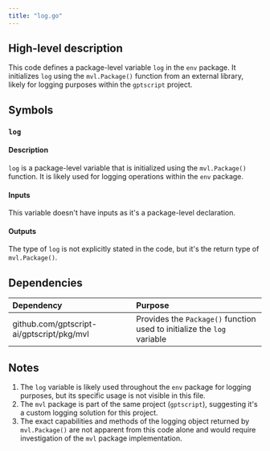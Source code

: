 ```yaml
---
title: "log.go"
---
```


## High-level description
This code defines a package-level variable `log` in the `env` package. It initializes `log` using the `mvl.Package()` function from an external library, likely for logging purposes within the `gptscript` project.

## Symbols

### `log`
#### Description
`log` is a package-level variable that is initialized using the `mvl.Package()` function. It is likely used for logging operations within the `env` package.

#### Inputs
This variable doesn't have inputs as it's a package-level declaration.

#### Outputs
The type of `log` is not explicitly stated in the code, but it's the return type of `mvl.Package()`.

## Dependencies
| Dependency | Purpose |
|:-----------|:--------|
| github.com/gptscript-ai/gptscript/pkg/mvl | Provides the `Package()` function used to initialize the `log` variable |

## Notes
1. The `log` variable is likely used throughout the `env` package for logging purposes, but its specific usage is not visible in this file.
2. The `mvl` package is part of the same project (`gptscript`), suggesting it's a custom logging solution for this project.
3. The exact capabilities and methods of the logging object returned by `mvl.Package()` are not apparent from this code alone and would require investigation of the `mvl` package implementation.